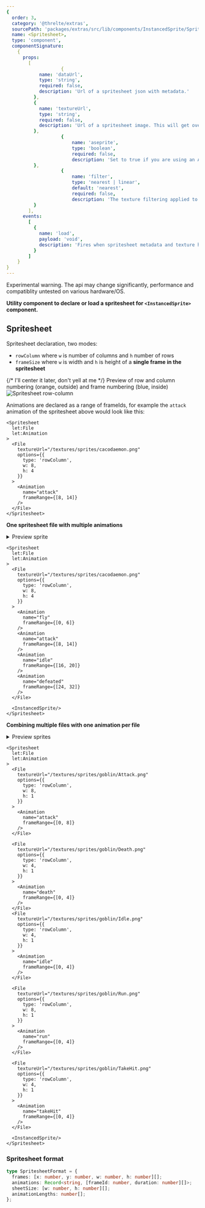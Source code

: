 ```yaml
---
{
  order: 3,
  category: '@threlte/extras',
  sourcePath: 'packages/extras/src/lib/components/InstancedSprite/Spritesheet.svelte',
  name: <Spritesheet>,
  type: 'component',
  componentSignature:
    {
      props:
        [
					{
            name: 'dataUrl',
            type: 'string',
            required: false,
            description: 'Url of a spritesheet json with metadata.'
          },
          {
            name: 'textureUrl',
            type: 'string',
            required: false,
            description: 'Url of a spritesheet image. This will get overwritten if you declare spritesheet meta with help of <File/> and <Animation/> child components.'
          },
					{
						name: 'aseprite',
						type: 'boolean',
						required: false,
						description: 'Set to true if you are using an Aseprite .json file in dataUrl.'
          },
					{
						name: 'filter',
						type: 'nearest | linear',
						default: 'nearest',
						required: false,
						description: 'The texture filtering applied to the spritesheet.'
          }
        ],
      events:
        [
          {
            name: 'load',
            payload: 'void',
            description: 'Fires when spritesheet metadata and texture have been fully created or loaded.'
          }
        ]
    }
}
---
```


<Tip type="experimental">Experimental warning. The api may change significantly, performance and compatiblity untested on various hardware/OS.</Tip>

**Utility component to declare or load a spritesheet for `<InstancedSprite>` component.**

## Spritesheet

Spritesheet declaration, two modes:
- `rowColumn` where `w` is number of columns and `h` number of rows
- `frameSize` where `w` is width and `h` is height of a **single frame in the spritesheet**

{/* I'll center it later, don't yell at me */}
Preview of row and column numbering (orange, outside) and frame numbering (blue, inside)
![Spritesheet row-column](/images/docs/extras/instanced-sprite/spritesheet-rowcol.png)

Animations are declared as a range of frameIds, for example the `attack` animation of the spritesheet above would look like this:
```svelte
<Spritesheet
  let:File
  let:Animation
>
  <File
    textureUrl="/textures/sprites/cacodaemon.png"
    options={{
      type: 'rowColumn',
      w: 8,
      h: 4
    }}
  >
    <Animation
      name="attack"
      frameRange={[8, 14]}
    />
  </File>
</Spritesheet>
```

**One spritesheet file with multiple animations**
<details>
	<summary>Preview sprite</summary>
	*cacodaemon.png*
	![Multi image spritesheet](/textures/sprites/cacodaemon.png)
</details>

```svelte
<Spritesheet
  let:File
  let:Animation
>
  <File
    textureUrl="/textures/sprites/cacodaemon.png"
    options={{
      type: 'rowColumn',
      w: 8,
      h: 4
    }}
  >
    <Animation
      name="fly"
      frameRange={[0, 6]}
    />
    <Animation
      name="attack"
      frameRange={[8, 14]}
    />
    <Animation
      name="idle"
      frameRange={[16, 20]}
    />
    <Animation
      name="defeated"
      frameRange={[24, 32]}
    />
  </File>

  <InstancedSprite/>
</Spritesheet>

```

**Combining multiple files with one animation per file**
<details>
	<summary>Preview sprites</summary>
	*Attack.png*
	![Goblin Attack sprite](/textures/sprites/goblin/Attack.png)
	*Idle.png*
	![Goblin Idle sprite](/textures/sprites/goblin/Idle.png)
	*Run.png*
	![Goblin Run sprite](/textures/sprites/goblin/Run.png)
	*TakeHit.png*
	![Goblin TakeHit sprite](/textures/sprites/goblin/TakeHit.png)
</details>


```svelte
<Spritesheet
  let:File
  let:Animation
>
  <File
    textureUrl="/textures/sprites/goblin/Attack.png"
    options={{
      type: 'rowColumn',
      w: 8,
      h: 1
    }}
  >
    <Animation
      name="attack"
      frameRange={[0, 8]}
    />
  </File>

  <File
    textureUrl="/textures/sprites/goblin/Death.png"
    options={{
      type: 'rowColumn',
      w: 4,
      h: 1
    }}
  >
    <Animation
      name="death"
      frameRange={[0, 4]}
    />
  </File>
  <File
    textureUrl="/textures/sprites/goblin/Idle.png"
    options={{
      type: 'rowColumn',
      w: 4,
      h: 1
    }}
  >
    <Animation
      name="idle"
      frameRange={[0, 4]}
    />
  </File>

  <File
    textureUrl="/textures/sprites/goblin/Run.png"
    options={{
      type: 'rowColumn',
      w: 8,
      h: 1
    }}
  >
    <Animation
      name="run"
      frameRange={[0, 4]}
    />
  </File>

  <File
    textureUrl="/textures/sprites/goblin/TakeHit.png"
    options={{
      type: 'rowColumn',
      w: 4,
      h: 1
    }}
  >
    <Animation
      name="takeHit"
      frameRange={[0, 4]}
    />
  </File>

  <InstancedSprite/>
</Spritesheet>
```

### Spritesheet format

```ts
type SpritesheetFormat = {
  frames: [x: number, y: number, w: number, h: number][];
  animations: Record<string, [frameId: number, duration: number][]>;
  sheetSize: [w: number, h: number][];
  animationLengths: number[];
};
```
